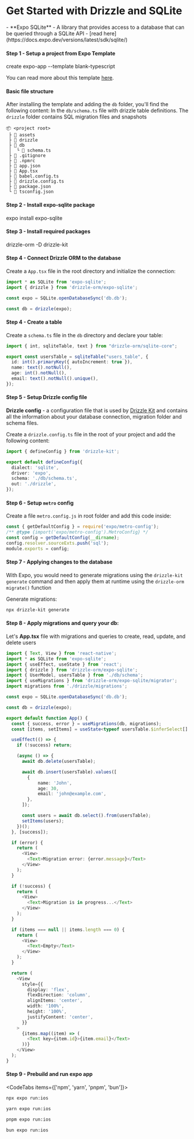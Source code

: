 
<Breadcrumbs/>

# Get Started with Drizzle and SQLite

<Prerequisites>  
  - **Expo SQLite** - A library that provides access to a database that can be queried through a SQLite API - [read here](https://docs.expo.dev/versions/latest/sdk/sqlite/)
</Prerequisites>


#### Step 1 - Setup a project from Expo Template
<Npx>
create expo-app --template blank-typescript
</Npx>

You can read more about this template [here](https://docs.expo.dev/more/create-expo/#create-a-new-project).

#### Basic file structure

After installing the template and adding the `db` folder, you'll find the following content: In the `db/schema.ts` file with drizzle table definitions. The `drizzle` folder contains SQL migration files and snapshots

```plaintext
📦 <project root>
 ├ 📂 assets
 ├ 📂 drizzle
 ├ 📂 db
 │  └ 📜 schema.ts
 ├ 📜 .gitignore
 ├ 📜 .npmrc
 ├ 📜 app.json
 ├ 📜 App.tsx
 ├ 📜 babel.config.ts
 ├ 📜 drizzle.config.ts
 ├ 📜 package.json
 └ 📜 tsconfig.json
```

#### Step 2 - Install expo-sqlite package
<Npx>
expo install expo-sqlite
</Npx>

#### Step 3 - Install required packages
<Npm>
  drizzle-orm
  -D drizzle-kit
</Npm>

#### Step 4 - Connect Drizzle ORM to the database

Create a `App.tsx` file in the root directory and initialize the connection:

```ts
import * as SQLite from 'expo-sqlite';
import { drizzle } from 'drizzle-orm/expo-sqlite';

const expo = SQLite.openDatabaseSync('db.db');

const db = drizzle(expo);
```

#### Step 4 - Create a table

Create a `schema.ts` file in the `db` directory and declare your table:

```typescript copy filename="src/db/schema.ts"
import { int, sqliteTable, text } from "drizzle-orm/sqlite-core";

export const usersTable = sqliteTable("users_table", {
  id: int().primaryKey({ autoIncrement: true }),
  name: text().notNull(),
  age: int().notNull(),
  email: text().notNull().unique(),
});
```

#### Step 5 - Setup Drizzle config file

**Drizzle config** - a configuration file that is used by [Drizzle Kit](https://orm.drizzle.team/kit-docs/overview) and contains all the information about your database connection, migration folder and schema files.

Create a `drizzle.config.ts` file in the root of your project and add the following content:

```ts
import { defineConfig } from 'drizzle-kit';

export default defineConfig({
  dialect: 'sqlite',
  driver: 'expo',
  schema: './db/schema.ts',
  out: './drizzle',
});
```

#### Step 6 - Setup `metro` config

Create a file `metro.config.js` in root folder and add this code inside:

```js copy filename="metro.config.js"
const { getDefaultConfig } = require('expo/metro-config');
/** @type {import('expo/metro-config').MetroConfig} */
const config = getDefaultConfig(__dirname);
config.resolver.sourceExts.push('sql');
module.exports = config;
```

#### Step 7 - Applying changes to the database

With Expo, you would need to generate migrations using the `drizzle-kit generate` command and then apply them at runtime using the `drizzle-orm` `migrate()` function

Generate migrations:
```bash copy
npx drizzle-kit generate
```

#### Step 8 - Apply migrations and query your db:

Let's **App.tsx** file with migrations and queries to create, read, update, and delete users

```ts copy
import { Text, View } from 'react-native';
import * as SQLite from 'expo-sqlite';
import { useEffect, useState } from 'react';
import { drizzle } from 'drizzle-orm/expo-sqlite';
import { UserModel, usersTable } from './db/schema';
import { useMigrations } from 'drizzle-orm/expo-sqlite/migrator';
import migrations from './drizzle/migrations';

const expo = SQLite.openDatabaseSync('db.db');

const db = drizzle(expo);

export default function App() {
  const { success, error } = useMigrations(db, migrations);
  const [items, setItems] = useState<typeof usersTable.$inferSelect[] | null>(null);

  useEffect(() => {
    if (!success) return;

    (async () => {
      await db.delete(usersTable);

      await db.insert(usersTable).values([
        {
            name: 'John',
            age: 30,
            email: 'john@example.com',
        },
      ]);

      const users = await db.select().from(usersTable);
      setItems(users);
    })();
  }, [success]);

  if (error) {
    return (
      <View>
        <Text>Migration error: {error.message}</Text>
      </View>
    );
  }

  if (!success) {
    return (
      <View>
        <Text>Migration is in progress...</Text>
      </View>
    );
  }

  if (items === null || items.length === 0) {
    return (
      <View>
        <Text>Empty</Text>
      </View>
    );
  }

  return (
    <View
      style={{
        display: 'flex',
        flexDirection: 'column',
        alignItems: 'center',
        width: '100%',
        height: '100%',
        justifyContent: 'center',
      }}
    >
      {items.map((item) => (
        <Text key={item.id}>{item.email}</Text>
      ))}
    </View>
  );
}
```

#### Step 9 - Prebuild and run expo app

<CodeTabs items={['npm', 'yarn', 'pnpm', 'bun']}>
```bash copy
npx expo run:ios
```
```bash copy
yarn expo run:ios
```
```bash copy
pnpm expo run:ios
```
```bash copy
bun expo run:ios
```
</CodeTabs>